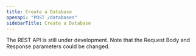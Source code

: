 ```yaml
---
title: Create a Database
openapi: "POST /databases"
sidebarTitle: Create a Database
---
```


<Warning>

The REST API is still under development. Note that the Request Body and Response parameters could be changed.

</Warning>
